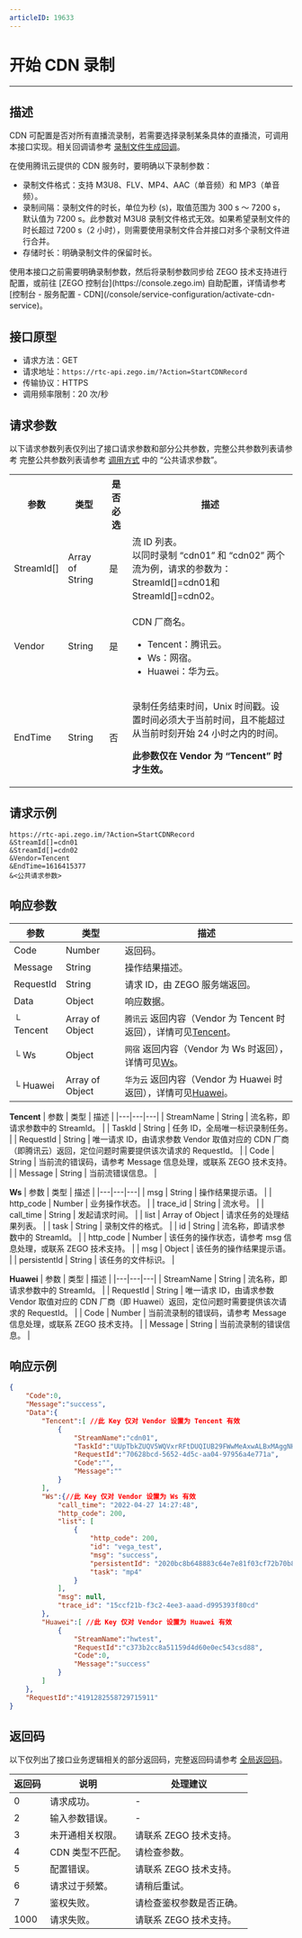 ```yaml
---
articleID: 19633
---
```



# 开始 CDN 录制

---

## 描述

CDN 可配置是否对所有直播流录制，若需要选择录制某条具体的直播流，可调用本接口实现。相关回调请参考 [录制文件生成回调](!Callback/Record_File_Create_Callback)。


在使用腾讯云提供的 CDN 服务时，要明确以下录制参数：
- 录制文件格式：支持 M3U8、FLV、MP4、AAC（单音频）和 MP3（单音频）。
- 录制间隔：录制文件的时长，单位为秒 (s)，取值范围为 300 s ～ 7200 s，默认值为 7200 s。此参数对 M3U8 录制文件格式无效。如果希望录制文件的时长超过 7200 s（2 小时），则需要使用录制文件合并接口对多个录制文件进行合并。
- 存储时长：明确录制文件的保留时长。

<Warning title="注意">
使用本接口之前需要明确录制参数，然后将录制参数同步给 ZEGO 技术支持进行配置，或前往 [ZEGO 控制台](https://console.zego.im) 自助配置，详情请参考 [控制台 - 服务配置 - CDN](/console/service-configuration/activate-cdn-service)。

</Warning>



## 接口原型

- 请求方法：GET
- 请求地址：`https://rtc-api.zego.im/?Action=StartCDNRecord`
- 传输协议：HTTPS
- 调用频率限制：20 次/秒

## 请求参数

以下请求参数列表仅列出了接口请求参数和部分公共参数，完整公共参数列表请参考 完整公共参数列表请参考 [调用方式](./../accessing-server-apis.mdx#公共请求参数) 中的 “公共请求参数”。


<table>

<tbody><tr>
<th>参数</th>
<th>类型</th>
<th>是否必选</th>
<th>描述</th>
</tr>
<tr>
<td>StreamId[]</td>
<td>Array of String</td>
<td>是</td>
<td>流 ID 列表。<br />以同时录制 “cdn01” 和 “cdn02” 两个流为例，请求的参数为：StreamId[]=cdn01和StreamId[]=cdn02。</td>
</tr>
<tr>
<td>Vendor</td>
<td>String</td>
<td>是</td>
<td>
<p>CDN 厂商名。</p>
<ul>
<li>Tencent：腾讯云。</li><li>Ws：网宿。</li><li>Huawei：华为云。</li>
</ul>
</td>
</tr>
<tr>
<td>EndTime</td>
<td>String</td>
<td>否</td>
<td><p>录制任务结束时间，Unix 时间戳。设置时间必须大于当前时间，且不能超过从当前时刻开始 24 小时之内的时间。</p>
<p><b>此参数仅在 Vendor 为 “Tencent” 时才生效。</b></p></td>
</tr>
</tbody></table>


## 请求示例

```
https://rtc-api.zego.im/?Action=StartCDNRecord
&StreamId[]=cdn01
&StreamId[]=cdn02
&Vendor=Tencent
&EndTime=1616415377
&<公共请求参数>
```

## 响应参数


| 参数 | 类型 | 描述 |
|---|---|---|
| Code | Number | 返回码。 |
| Message | String | 操作结果描述。 |
| RequestId | String | 请求 ID，由 ZEGO 服务端返回。 |
| Data | Object | 响应数据。 |
| └ Tencent | Array of Object | <code>腾讯云</code> 返回内容（Vendor 为 Tencent 时返回），详情可见[Tencent](#tencent)。 |
| └ Ws | Object | <code>网宿</code> 返回内容（Vendor 为 Ws 时返回），详情可见[Ws](#ws)。 |
| └ Huawei | Array of Object | <code>华为云</code> 返回内容（Vendor 为 Huawei 时返回），详情可见[Huawei](#huawei)。 |

<a id="tencent"></a>
**Tencent**
| 参数 | 类型 | 描述 |
|---|---|---|
| StreamName | String | 流名称，即请求参数中的 StreamId。 |
| TaskId | String | 任务 ID，全局唯一标识录制任务。 |
| RequestId | String | 唯一请求 ID，由请求参数 Vendor 取值对应的 CDN 厂商（即腾讯云）返回，定位问题时需要提供该次请求的 RequestId。 |
| Code | String | 当前流的错误码，请参考 Message 信息处理，或联系 ZEGO 技术支持。 |
| Message | String | 当前流错误信息。 |

<a id="ws"></a>
**Ws**
| 参数 | 类型 | 描述 |
|---|---|---|
| msg | String | 操作结果提示语。 |
| http_code | Number | 业务操作状态。 |
| trace_id | String | 流水号。 |
| call_time | String | 发起请求时间。 |
| list | Array of Object | 请求任务的处理结果列表。 |
| task | String | 录制文件的格式。 |
| id | String | 流名称，即请求参数中的 StreamId。 |
| http_code | Number | 该任务的操作状态，请参考 msg 信息处理，或联系 ZEGO 技术支持。 |
| msg | Object | 该任务的操作结果提示语。 |
| persistentId | String | 该任务的文件标识。 |

<a id="huawei"></a>
**Huawei**
| 参数 | 类型 | 描述 |
|---|---|---|
| StreamName | String | 流名称，即请求参数中的 StreamId。 |
| RequestId | String | 唯一请求 ID，由请求参数 Vendor 取值对应的 CDN 厂商（即 Huawei）返回，定位问题时需要提供该次请求的 RequestId。 |
| Code | Number | 当前流录制的错误码，请参考 Message 信息处理，或联系 ZEGO 技术支持。 |
| Message | String | 当前流录制的错误信息。 |



## 响应示例

```json
{
    "Code":0,
    "Message":"success",
    "Data":{
        "Tencent":[ //此 Key 仅对 Vendor 设置为 Tencent 有效
            {
                "StreamName":"cdn01",
                "TaskId":"UUpTbkZUQV5WQVxrRFtDUQIUB29FWwMeAxwALBxMAggNHxw7WRUWGBVeEzoTDl0CDEoFNgIESVpXQV9rRVRCXlVKWGlFV0daVENeaFdURVNY",
                "RequestId":"70628bcd-5652-4d5c-aa04-97956a4e771a",
                "Code":"",
                "Message":""
            }
        ],
        "Ws":{//此 Key 仅对 Vendor 设置为 Ws 有效
            "call_time": "2022-04-27 14:27:48",
            "http_code": 200,
            "list": [
                {
                    "http_code": 200,
                    "id": "vega_test",
                    "msg": "success",
                    "persistentId": "2020bc8b648883c64e7e81f03cf72b70b86f",
                    "task": "mp4"
                }
            ],
            "msg": null,
            "trace_id": "15ccf21b-f3c2-4ee3-aaad-d995393f80cd"
        },
        "Huawei":[ //此 Key 仅对 Vendor 设置为 Huawei 有效
            {
                "StreamName":"hwtest",
                "RequestId":"c373b2cc8a51159d4d60e0ec543csd88",
                "Code":0,
                "Message":"success"
            }
        ]
    },
    "RequestId":"4191282558729715911"
}
```

## 返回码

以下仅列出了接口业务逻辑相关的部分返回码，完整返回码请参考 [全局返回码](!global_return_code)。

|返回码|说明|处理建议|
|-----|------|-----|
| 0 | 请求成功。 |-|
| 2 | 输入参数错误。 |-|
| 3 | 未开通相关权限。 | 请联系 ZEGO 技术支持。|
| 4 | CDN 类型不匹配。 | 请检查参数。|
| 5 | 配置错误。 | 请联系 ZEGO 技术支持。|
| 6 | 请求过于频繁。 | 请稍后重试。|
| 7 | 鉴权失败。 | 请检查鉴权参数是否正确。|
| 1000  | 请求失败。 | 请联系 ZEGO 技术支持。|
